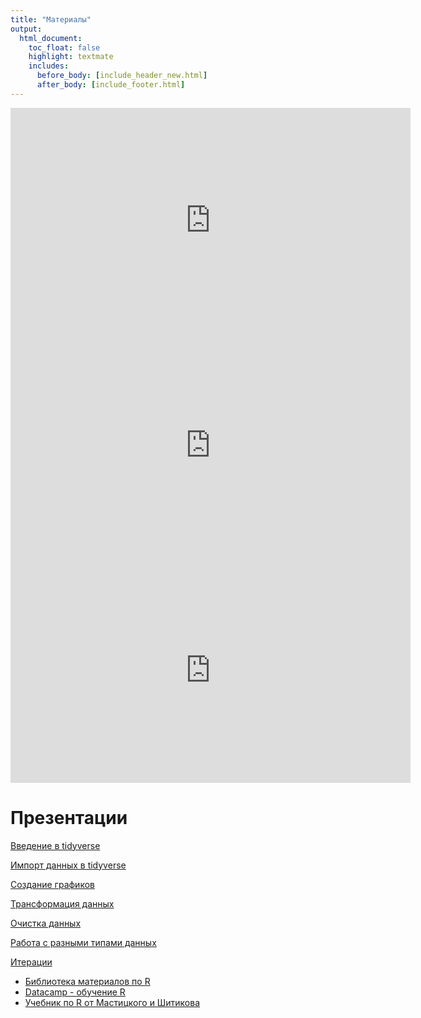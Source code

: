 ```yaml
---
title: "Материалы"
output:
  html_document:
    toc_float: false
    highlight: textmate
    includes:
      before_body: [include_header_new.html]
      after_body: [include_footer.html]
---
```


<iframe width="640" height="360" src="https://www.youtube.com/embed/X6bYzHm88sg?rel=0" frameborder="0" allowfullscreen></iframe>

<iframe width="640" height="360" src="https://www.youtube.com/embed/d4Knr7iDDMU?rel=0" frameborder="0" allowfullscreen></iframe>

<iframe width="640" height="360" src="https://www.youtube.com/embed/D3F4nsGkIXY?rel=0" frameborder="0" allowfullscreen></iframe>

# Презентации

<a href="https://github.com/EcologyModeling/EcologyModeling.github.io/raw/master/%D0%92%D0%B2%D0%B5%D0%B4%D0%B5%D0%BD%D0%B8%D0%B5%20%D0%B2%20tidyverse.pptx">Введение в tidyverse</a>

<a href="https://github.com/EcologyModeling/EcologyModeling.github.io/raw/master/%D0%98%D0%BC%D0%BF%D0%BE%D1%80%D1%82%20%D0%B4%D0%B0%D0%BD%D0%BD%D1%8B%D1%85%20%D0%B2%20tidyverse.pptx">Импорт данных в tidyverse</a>

<a href="https://github.com/EcologyModeling/EcologyModeling.github.io/raw/master/%D0%A1%D0%BE%D0%B7%D0%B4%D0%B0%D0%BD%D0%B8%D0%B5%20%D0%B3%D1%80%D0%B0%D1%84%D0%B8%D0%BA%D0%BE%D0%B2%20%D0%B2%20tidyverse.pptx">Создание графиков</a>

<a href="https://github.com/EcologyModeling/EcologyModeling.github.io/raw/master/%D0%A2%D1%80%D0%B0%D0%BD%D1%81%D1%84%D0%BE%D1%80%D0%BC%D0%B0%D1%86%D0%B8%D1%8F%20%D0%B4%D0%B0%D0%BD%D0%BD%D1%8B%D1%85%20%D0%B2%20tidyverse.pptx">Трансформация данных</a>

<a href="https://github.com/EcologyModeling/EcologyModeling.github.io/raw/master/%D0%9E%D1%87%D0%B8%D1%81%D1%82%D0%BA%D0%B0%20%D0%B4%D0%B0%D0%BD%D0%BD%D1%8B%D1%85%20%D0%B2%20tidyverse.pptx">Очистка данных</a>

<a href="https://github.com/EcologyModeling/EcologyModeling.github.io/raw/master/%D0%A0%D0%B0%D0%B1%D0%BE%D1%82%D0%B0%20%D1%81%20%D1%80%D0%B0%D0%B7%D0%BD%D1%8B%D0%BC%D0%B8%20%D1%82%D0%B8%D0%BF%D0%B0%D0%BC%D0%B8%20%D0%B4%D0%B0%D0%BD%D0%BD%D1%8B%D1%85%20%D0%B2%20tidyverse.pptx">Работа с разными типами данных</a>

<a href="https://github.com/EcologyModeling/EcologyModeling.github.io/raw/master/%D0%98%D1%82%D0%B5%D1%80%D0%B0%D1%86%D0%B8%D0%B8%20%D0%B2%20tidyverse.pptx">Итерации</a>








<ul class="nav nav-pills nav-stacked nav-docs"><li><a href="http://r.psylab.info/library/">Библиотека материалов по R</a></li><li><a href="http://datacamp.com">Datacamp - обучение R</a></li><li> <a href="http://www.ievbras.ru/ecostat/Kiril/R/Mastitsky%20and%20Shitikov%202014.pdf">Учебник по R от Мастицкого и Шитикова</a></li></ul>
